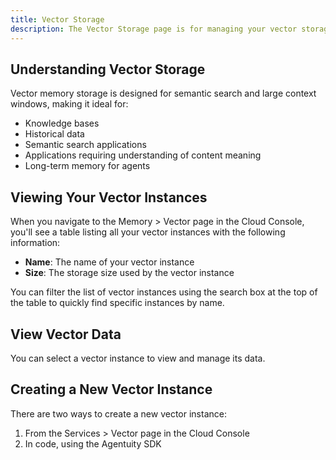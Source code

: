 ```yaml
---
title: Vector Storage
description: The Vector Storage page is for managing your vector storage
---
```


## Understanding Vector Storage

Vector memory storage is designed for semantic search and large context windows, making it ideal for:

- Knowledge bases
- Historical data
- Semantic search applications
- Applications requiring understanding of content meaning
- Long-term memory for agents

## Viewing Your Vector Instances

When you navigate to the Memory > Vector page in the Cloud Console, you'll see a table listing all your vector instances with the following information:

- **Name**: The name of your vector instance
- **Size**: The storage size used by the vector instance

You can filter the list of vector instances using the search box at the top of the table to quickly find specific instances by name.

<ThemeImage baseName="vector" alt="Vector Memory Storage"  />

## View Vector Data

You can select a vector instance to view and manage its data.

<ThemeImage baseName="vector-detail" alt="Vector Memory Storage Detail"  />


## Creating a New Vector Instance

There are two ways to create a new vector instance:

1. From the Services > Vector page in the Cloud Console
2. In code, using the Agentuity SDK


<ThemeImage baseName="vector-new" alt="New Vector Memory Storage"  />